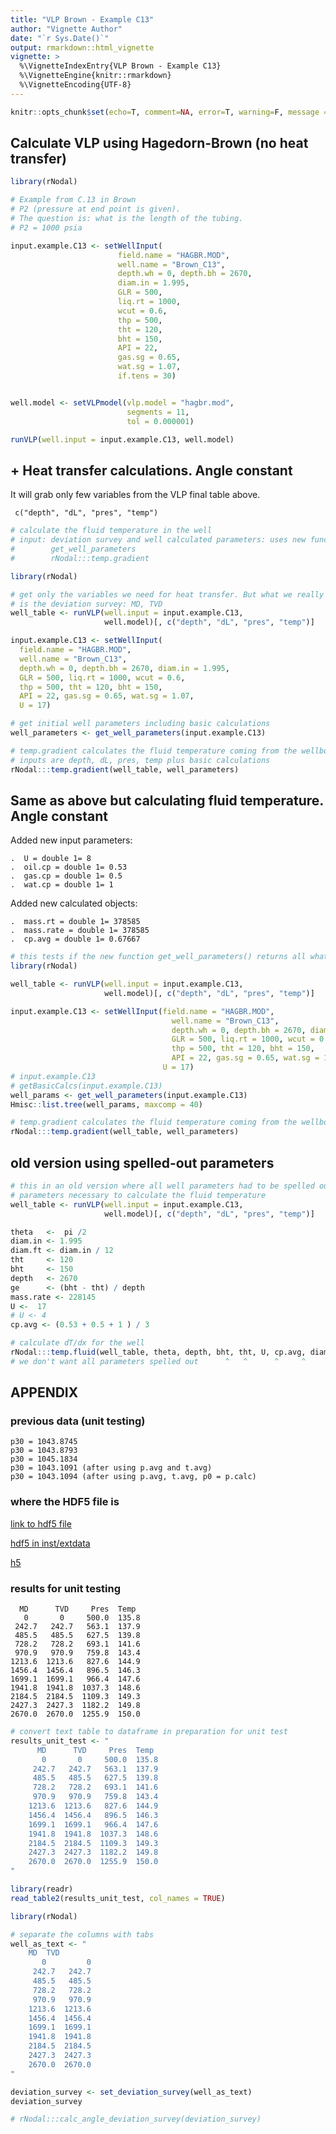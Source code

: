 ---
title: "VLP Brown - Example C13"
author: "Vignette Author"
date: "`r Sys.Date()`"
output: rmarkdown::html_vignette
vignette: >
  %\VignetteIndexEntry{VLP Brown - Example C13}
  %\VignetteEngine{knitr::rmarkdown}
  %\VignetteEncoding{UTF-8}
---

```{r setup, include=F, error=T, message=F, warning=F}
knitr::opts_chunk$set(echo=T, comment=NA, error=T, warning=F, message = F, fig.align = 'center')
```


## Calculate VLP using Hagedorn-Brown (no heat transfer)

```{r rows.print=30}
library(rNodal)

# Example from C.13 in Brown
# P2 (pressure at end point is given). 
# The question is: what is the length of the tubing.
# P2 = 1000 psia

input.example.C13 <- setWellInput(
                        field.name = "HAGBR.MOD", 
                        well.name = "Brown_C13", 
                        depth.wh = 0, depth.bh = 2670, 
                        diam.in = 1.995, 
                        GLR = 500, 
                        liq.rt = 1000, 
                        wcut = 0.6, 
                        thp = 500, 
                        tht = 120, 
                        bht = 150, 
                        API = 22, 
                        gas.sg = 0.65, 
                        wat.sg = 1.07, 
                        if.tens = 30)


well.model <- setVLPmodel(vlp.model = "hagbr.mod", 
                          segments = 11, 
                          tol = 0.000001)

runVLP(well.input = input.example.C13, well.model)
```

        
## + Heat transfer calculations. Angle constant

It will grab only few variables from the VLP final table above.
     
     c("depth", "dL", "pres", "temp")

```{r rows.print=30}
# calculate the fluid temperature in the well
# input: deviation survey and well calculated parameters: uses new functions: 
#        get_well_parameters
#        rNodal:::temp.gradient

library(rNodal)

# get only the variables we need for heat transfer. But what we really want 
# is the deviation survey: MD, TVD
well_table <- runVLP(well.input = input.example.C13, 
                     well.model)[, c("depth", "dL", "pres", "temp")]    

input.example.C13 <- setWellInput(
  field.name = "HAGBR.MOD",
  well.name = "Brown_C13", 
  depth.wh = 0, depth.bh = 2670, diam.in = 1.995, 
  GLR = 500, liq.rt = 1000, wcut = 0.6, 
  thp = 500, tht = 120, bht = 150, 
  API = 22, gas.sg = 0.65, wat.sg = 1.07,
  U = 17)

# get initial well parameters including basic calculations
well_parameters <- get_well_parameters(input.example.C13)

# temp.gradient calculates the fluid temperature coming from the wellbore
# inputs are depth, dL, pres, temp plus basic calculations
rNodal:::temp.gradient(well_table, well_parameters)         

```

## Same as above but calculating fluid temperature. Angle constant

Added new input parameters:

    .  U = double 1= 8
    .  oil.cp = double 1= 0.53
    .  gas.cp = double 1= 0.5
    .  wat.cp = double 1= 1
    
Added new calculated objects:

    .  mass.rt = double 1= 378585
    .  mass.rate = double 1= 378585
    .  cp.avg = double 1= 0.67667


```{r rows.print=30}
# this tests if the new function get_well_parameters() returns all what's needed for heat transfer
library(rNodal)

well_table <- runVLP(well.input = input.example.C13, 
                     well.model)[, c("depth", "dL", "pres", "temp")]   

input.example.C13 <- setWellInput(field.name = "HAGBR.MOD",
                                    well.name = "Brown_C13", 
                                    depth.wh = 0, depth.bh = 2670, diam.in = 1.995, 
                                    GLR = 500, liq.rt = 1000, wcut = 0.6, 
                                    thp = 500, tht = 120, bht = 150, 
                                    API = 22, gas.sg = 0.65, wat.sg = 1.07,
                                  U = 17)
# input.example.C13
# getBasicCalcs(input.example.C13)
well_params <- get_well_parameters(input.example.C13)
Hmisc::list.tree(well_params, maxcomp = 40)

# temp.gradient calculates the fluid temperature coming from the wellbore
rNodal:::temp.gradient(well_table, well_parameters)    
```

## old version using spelled-out parameters

```{r rows.print=30}
# this in an old version where all well parameters had to be spelled out
# parameters necessary to calculate the fluid temperature
well_table <- runVLP(well.input = input.example.C13, 
                     well.model)[, c("depth", "dL", "pres", "temp")] 

theta   <-  pi /2
diam.in <- 1.995
diam.ft <- diam.in / 12
tht     <- 120
bht     <- 150
depth   <- 2670
ge      <- (bht - tht) / depth
mass.rate <- 228145
U <-  17
# U <- 4
cp.avg <- (0.53 + 0.5 + 1 ) / 3

# calculate dT/dx for the well
rNodal:::temp.fluid(well_table, theta, depth, bht, tht, U, cp.avg, diam.ft, mass.rate)
# we don't want all parameters spelled out      ^   ^      ^     ^      ^      ^     
```



## APPENDIX

### previous data (unit testing)

    p30 = 1043.8745
    p30 = 1043.8793
    p30 = 1045.1834
    p30 = 1043.1091 (after using p.avg and t.avg)
    p30 = 1043.1094 (after using p.avg, t.avg, p0 = p.calc)


### where the HDF5 file is

[link to hdf5 file](C:\Users\msfz751\AppData\Local\Temp\RtmpEbxvPR\file40c0446c2f7.h5)

[hdf5 in inst/extdata](I:\src\rNodal\inst\extdata\brown_c13.h5)

[h5](C:\Users\msfz751\AppData\Local\Temp\RtmpM3UF3e\file526835c54c20.h5)


### results for unit testing

      MD      TVD     Pres  Temp
       0       0     500.0  135.8
     242.7   242.7   563.1  137.9
     485.5	 485.5	 627.5  139.8
     728.2	 728.2	 693.1	141.6
     970.9	 970.9	 759.8	143.4
    1213.6	1213.6	 827.6	144.9
    1456.4	1456.4	 896.5	146.3
    1699.1	1699.1	 966.4	147.6
    1941.8	1941.8	1037.3	148.6
    2184.5	2184.5	1109.3	149.3
    2427.3	2427.3	1182.2	149.8
    2670.0	2670.0	1255.9	150.0
    
    
```{r rows.print=20}
# convert text table to dataframe in preparation for unit test
results_unit_test <- "
      MD      TVD     Pres  Temp
       0       0     500.0  135.8
     242.7   242.7   563.1  137.9
     485.5	 485.5	 627.5  139.8
     728.2	 728.2	 693.1	141.6
     970.9	 970.9	 759.8	143.4
    1213.6	1213.6	 827.6	144.9
    1456.4	1456.4	 896.5	146.3
    1699.1	1699.1	 966.4	147.6
    1941.8	1941.8	1037.3	148.6
    2184.5	2184.5	1109.3	149.3
    2427.3	2427.3	1182.2	149.8
    2670.0	2670.0	1255.9	150.0
"    

library(readr)
read_table2(results_unit_test, col_names = TRUE)
```
    
        
        
```{r}
library(rNodal)

# separate the columns with tabs
well_as_text <- "
    MD  TVD    
       0	     0   
     242.7   242.7
     485.5   485.5
     728.2   728.2
     970.9   970.9
    1213.6  1213.6
    1456.4	1456.4
    1699.1	1699.1
    1941.8	1941.8
    2184.5	2184.5
    2427.3	2427.3
    2670.0	2670.0
"

deviation_survey <- set_deviation_survey(well_as_text)
deviation_survey
```

```{r}
# rNodal:::calc_angle_deviation_survey(deviation_survey)
```

